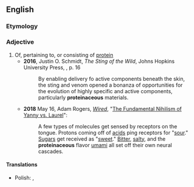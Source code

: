 ==English==

===Etymology===
{{suffix|en|protein|aceous}}

===Adjective===
{{en-adj}}

# Of, pertaining to, or consisting of [[protein]]
#* '''2016''', Justin O. Schmidt, ''The Sting of the Wild'', Johns Hopkins University Press, {{ISBN|978-1-4214-1928-2}}, p. 16
#*: By enabling delivery fo active components beneath the skin, the sting and venom opened a bonanza of opportunities for the evolution of highly specific and active components, particularly '''proteinaceous''' materials.
#* '''2018''' May 16, Adam Rogers, ''[[:w:Wired (magazine)|Wired]]'', "[https://www.wired.com/story/the-fundamental-nihilism-of-yanny-vs-laurel/ The Fundamental Nihilism of Yanny vs. Laurel]":
#*: A few types of molecules get sensed by receptors on the tongue. Protons coming off of [[acid]]s ping receptors for "[[sour]]." [[sugar|Sugars]] get received as "[[sweet]]." [[bitter|Bitter]], [[salty]], and the '''proteinaceous''' flavor [[umami]] all set off their own neural cascades.

====Translations====
{{trans-top}}
{{trans-mid}}
* Polish: {{t+|pl|białkowy}}, {{t|pl|proteinowy}}
{{trans-bottom}}